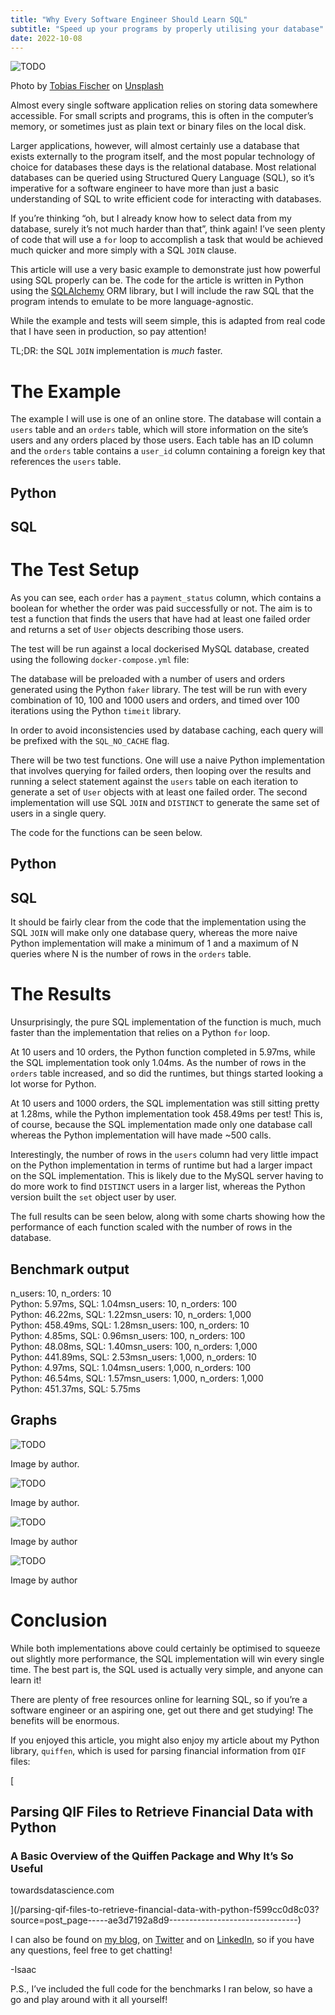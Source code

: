 ```yaml
---
title: "Why Every Software Engineer Should Learn SQL"
subtitle: "Speed up your programs by properly utilising your database"
date: 2022-10-08
---
```


<Image src={image0} alt="TODO" />

Photo by
[Tobias Fischer](https://unsplash.com/@tofi?utm_source=medium&utm_medium=referral) on
[Unsplash](https://unsplash.com/?utm_source=medium&utm_medium=referral)

Almost every single software application relies on storing data somewhere accessible.
For small scripts and programs, this is often in the computer’s memory, or sometimes
just as plain text or binary files on the local disk.

Larger applications, however, will almost certainly use a database that exists
externally to the program itself, and the most popular technology of choice for
databases these days is the relational database. Most relational databases can be
queried using Structured Query Language (SQL), so it’s imperative for a software
engineer to have more than just a basic understanding of SQL to write efficient code for
interacting with databases.

If you’re thinking “oh, but I already know how to select data from my database, surely
it’s not much harder than that”, think again! I’ve seen plenty of code that will use a
`for` loop to accomplish a task that would be achieved much quicker and more simply with
a SQL `JOIN` clause.

This article will use a very basic example to demonstrate just how powerful using SQL
properly can be. The code for the article is written in Python using the
[SQLAlchemy](https://www.sqlalchemy.org/) ORM library, but I will include the raw SQL
that the program intends to emulate to be more language-agnostic.

While the example and tests will seem simple, this is adapted from real code that I have
seen in production, so pay attention!

TL;DR: the SQL `JOIN` implementation is _much_ faster.

# The Example

The example I will use is one of an online store. The database will contain a `users`
table and an `orders` table, which will store information on the site’s users and any
orders placed by those users. Each table has an ID column and the `orders` table
contains a `user_id` column containing a foreign key that references the `users` table.

## Python

## SQL

# The Test Setup

As you can see, each `order` has a `payment_status` column, which contains a boolean for
whether the order was paid successfully or not. The aim is to test a function that finds
the users that have had at least one failed order and returns a set of `User` objects
describing those users.

The test will be run against a local dockerised MySQL database, created using the
following `docker-compose.yml` file:

The database will be preloaded with a number of users and orders generated using the
Python `faker` library. The test will be run with every combination of 10, 100 and 1000
users and orders, and timed over 100 iterations using the Python `timeit` library.

In order to avoid inconsistencies used by database caching, each query will be prefixed
with the `SQL_NO_CACHE` flag.

There will be two test functions. One will use a naive Python implementation that
involves querying for failed orders, then looping over the results and running a select
statement against the `users` table on each iteration to generate a set of `User`
objects with at least one failed order. The second implementation will use SQL `JOIN`
and `DISTINCT` to generate the same set of users in a single query.

The code for the functions can be seen below.

## Python

## SQL

It should be fairly clear from the code that the implementation using the SQL `JOIN`
will make only one database query, whereas the more naive Python implementation will
make a minimum of 1 and a maximum of N queries where N is the number of rows in the
`orders` table.

# The Results

Unsurprisingly, the pure SQL implementation of the function is much, much faster than
the implementation that relies on a Python `for` loop.

At 10 users and 10 orders, the Python function completed in 5.97ms, while the SQL
implementation took only 1.04ms. As the number of rows in the `orders` table increased,
and so did the runtimes, but things started looking a lot worse for Python.

At 10 users and 1000 orders, the SQL implementation was still sitting pretty at 1.28ms,
while the Python implementation took 458.49ms per test! This is, of course, because the
SQL implementation made only one database call whereas the Python implementation will
have made ~500 calls.

Interestingly, the number of rows in the `users` column had very little impact on the
Python implementation in terms of runtime but had a larger impact on the SQL
implementation. This is likely due to the MySQL server having to do more work to find
`DISTINCT` users in a larger list, whereas the Python version built the `set` object
user by user.

The full results can be seen below, along with some charts showing how the performance
of each function scaled with the number of rows in the database.

## Benchmark output

n_users: 10, n_orders: 10  
Python: 5.97ms, SQL: 1.04msn_users: 10, n_orders: 100  
Python: 46.22ms, SQL: 1.22msn_users: 10, n_orders: 1,000  
Python: 458.49ms, SQL: 1.28msn_users: 100, n_orders: 10  
Python: 4.85ms, SQL: 0.96msn_users: 100, n_orders: 100  
Python: 48.08ms, SQL: 1.40msn_users: 100, n_orders: 1,000  
Python: 441.89ms, SQL: 2.53msn_users: 1,000, n_orders: 10  
Python: 4.97ms, SQL: 1.04msn_users: 1,000, n_orders: 100  
Python: 46.54ms, SQL: 1.57msn_users: 1,000, n_orders: 1,000  
Python: 451.37ms, SQL: 5.75ms

## Graphs

<Image src={image1} alt="TODO" />

Image by author.

<Image src={image2} alt="TODO" />

Image by author.

<Image src={image3} alt="TODO" />

Image by author

<Image src={image4} alt="TODO" />

Image by author

# Conclusion

While both implementations above could certainly be optimised to squeeze out slightly
more performance, the SQL implementation will win every single time. The best part is,
the SQL used is actually very simple, and anyone can learn it!

There are plenty of free resources online for learning SQL, so if you’re a software
engineer or an aspiring one, get out there and get studying! The benefits will be
enormous.

If you enjoyed this article, you might also enjoy my article about my Python library,
`quiffen`, which is used for parsing financial information from `QIF` files:

[

## Parsing QIF Files to Retrieve Financial Data with Python

### A Basic Overview of the Quiffen Package and Why It’s So Useful

towardsdatascience.com

](/parsing-qif-files-to-retrieve-financial-data-with-python-f599cc0d8c03?source=post_page-----ae3d7192a8d9--------------------------------)

I can also be found on [my blog](http://isaacharrisholt.com/newsletter), on
[Twitter](https://twitter.com/IsaacHarrisHolt) and on
[LinkedIn](https://www.linkedin.com/in/isaac-harris-holt/), so if you have any
questions, feel free to get chatting!

\-Isaac

P.S., I’ve included the full code for the benchmarks I ran below, so have a go and play
around with it all yourself!

